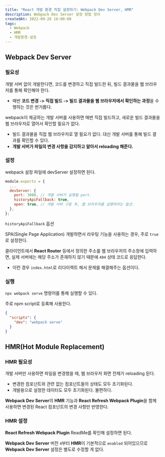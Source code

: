 ```yaml
---
title: "React 개발 환경 직접 설정하기: Webpack Dev Server, HMR"
description: Webpack Dev Server 설정 방법 정리
createdAt: 2022-09-26 16:00:00
tags:
  - Webpack
  - HMR
  - 개발환경-설정
---
```


## Webpack Dev Server

### 필요성

개발 서버 없이 개발한다면, 코드를 변경하고 직접 빌드한 뒤, 빌드 결과물을 웹 브라우저를 통해 확인해야 한다.

- 매번 **코드 변경 -> 직접 빌드 -> 빌드 결과물을 웹 브라우저에서 확인하는 과정**을 수행하는 것은 번거롭다.

webpack이 제공하는 개발 서버를 사용하면 매번 직접 빌드하고, 새로운 빌드 결과물을 웹 브라우저로 열어서 확인할 필요가 없다.

- 빌드 결과물을 직접 웹 브라우저로 열 필요가 없다. 대신 개발 서버를 통해 빌드 결과를 확인할 수 있다.
- **개발 서버가 파일의 변경 사항을 감지하고 알아서 reloading 해준다.**

### 설정

webpack 설정 파일에 devServer 설정하면 된다.

```js showLineNumbers
module.exports = {
  ...
  devServer: {
    port: 3000, // 개발 서버가 실행될 port.
    historyApiFallback: true,
    open: true, // 개발 서버 구동 후, 웹 브라우저를 실행하라는 옵션.
  },
};
```

`historyApiFallback` 옵션

SPA(Single Page Application) 개발하면서 라우팅 기능을 사용하는 경우, 주로 `true`로 설정한다.

클라이언트에서 **React Router** 등에서 정의한 주소를 웹 브라우저의 주소창에 입력하면, 실제 서버에는 해당 주소가 존재하지 않기 때문에 `404` 상태 코드로 응답한다.

- 이런 경우 `index.html`로 리다이렉트 해서 문제를 해결해주는 옵션이다.

### 실행

`npx webpack serve` 명령어를 통해 실행할 수 있다.

주로 npm script로 등록해 사용한다.

```json showLineNumbers
{
  "scripts": {
    "dev": "webpack serve"
  }
}
```

## HMR(Hot Module Replacement)

### HMR 필요성

개발 서버만 사용하면 파일을 변경했을 때, 웹 브라우저 화면 전체가 reloading 된다.

- 변경한 컴포넌트와 관련 없는 컴포넌트들의 상태도 모두 초기화된다.
- 개발용으로 설정한 데이터도 모두 초기화된다. 불편하다.

**Webpack Dev Server**의 **HMR** 기능과 **React Refresh Webpack Plugin**을 함께 사용하면 변경된 React 컴포넌트의 변경 사항만 반영한다.

### HMR 설정

**React Refresh Webpack Plugin** ReadMe를 확인해 설정하면 된다.

**Webpack Dev Server** 버전 `4`부터 **HMR**이 기본적으로 `enabled` 되어있으므로 **Webpack Dev Server** 설정은 별도로 수정할 게 없다.
